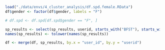 
```r
load("./data/envs/4_cluster_analysis/df.spd.female.RData")
df$gender <- factor(df$gender, labels = "F")

# df.spd <- df.spd[df.spd$gender == "F", ]
```


```r
sp_results <- select(sp_results, userid, starts_with("BFST"), starts_with("MROT"), starts_with("KOT"), starts_with("VIT"), starts_with("LC"), starts_with("SOA"))
names(sp_results) <- tolower(names(sp_results))
```

```r
df <- merge(df, sp_results, by.x = "user_id", by.y = "userid")
```
